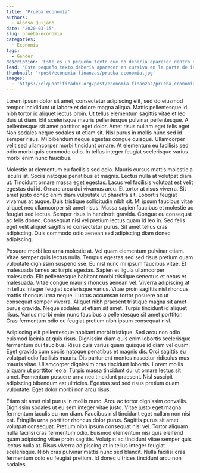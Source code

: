 ```yaml
---
title: 'Prueba economía'
authors: 
  - Alonso Quijano
date: '2020-03-15'
slug: prueba-economia
categories:
  - Economía
tags:
  - Gender
description: 'Este es un pequeño texto que no debería aparecer dentro del post, sino afuera en la página de inicio'
lead: 'Este pequeño texto debería aparecer en cursiva en la parte de inicio'
thumbnail: '/post/economia-finanzas/prueba-economia.jpg'
images: 
  - 'https://elquantificador.org/post/economia-finanzas/prueba-economia.jpg'
---
```


Lorem ipsum dolor sit amet, consectetur adipiscing elit, sed do eiusmod tempor incididunt ut labore et dolore magna aliqua. Mattis pellentesque id nibh tortor id aliquet lectus proin. Ut tellus elementum sagittis vitae et leo duis ut diam. Elit scelerisque mauris pellentesque pulvinar pellentesque. A pellentesque sit amet porttitor eget dolor. Amet risus nullam eget felis eget. Non sodales neque sodales ut etiam sit. Nisl purus in mollis nunc sed id semper risus. Mi bibendum neque egestas congue quisque. Ullamcorper velit sed ullamcorper morbi tincidunt ornare. At elementum eu facilisis sed odio morbi quis commodo odio. In tellus integer feugiat scelerisque varius morbi enim nunc faucibus.

Molestie at elementum eu facilisis sed odio. Mauris cursus mattis molestie a iaculis at. Sociis natoque penatibus et magnis. Lectus nulla at volutpat diam ut. Tincidunt ornare massa eget egestas. Lacus vel facilisis volutpat est velit egestas dui id. Ornare arcu dui vivamus arcu. Et tortor at risus viverra. Sit amet justo donec enim diam vulputate ut pharetra sit. Lobortis feugiat vivamus at augue. Duis tristique sollicitudin nibh sit. Mi ipsum faucibus vitae aliquet nec ullamcorper sit amet risus. Massa sapien faucibus et molestie ac feugiat sed lectus. Semper risus in hendrerit gravida. Congue eu consequat ac felis donec. Consequat nisl vel pretium lectus quam id leo in. Sed felis eget velit aliquet sagittis id consectetur purus. Sit amet tellus cras adipiscing. Quis commodo odio aenean sed adipiscing diam donec adipiscing.

Posuere morbi leo urna molestie at. Vel quam elementum pulvinar etiam. Vitae semper quis lectus nulla. Tempus egestas sed sed risus pretium quam vulputate dignissim suspendisse. Eu nisl nunc mi ipsum faucibus vitae. Et malesuada fames ac turpis egestas. Sapien et ligula ullamcorper malesuada. Elit pellentesque habitant morbi tristique senectus et netus et malesuada. Vitae congue mauris rhoncus aenean vel. Viverra adipiscing at in tellus integer feugiat scelerisque varius. Vitae proin sagittis nisl rhoncus mattis rhoncus urna neque. Luctus accumsan tortor posuere ac ut consequat semper viverra. Aliquet nibh praesent tristique magna sit amet purus gravida. Neque sodales ut etiam sit amet. Turpis tincidunt id aliquet risus. Varius morbi enim nunc faucibus a pellentesque sit amet porttitor. Cras fermentum odio eu feugiat pretium nibh ipsum consequat nisl.

Adipiscing elit pellentesque habitant morbi tristique. Sed arcu non odio euismod lacinia at quis risus. Dignissim diam quis enim lobortis scelerisque fermentum dui faucibus. Risus quis varius quam quisque id diam vel quam. Eget gravida cum sociis natoque penatibus et magnis dis. Orci sagittis eu volutpat odio facilisis mauris. Dis parturient montes nascetur ridiculus mus mauris vitae. Ullamcorper dignissim cras tincidunt lobortis. Lorem mollis aliquam ut porttitor leo a. Turpis massa tincidunt dui ut ornare lectus sit amet. Fermentum posuere urna nec tincidunt praesent. Nisl suscipit adipiscing bibendum est ultricies. Egestas sed sed risus pretium quam vulputate. Eget dolor morbi non arcu risus.

Etiam sit amet nisl purus in mollis nunc. Arcu ac tortor dignissim convallis. Dignissim sodales ut eu sem integer vitae justo. Vitae justo eget magna fermentum iaculis eu non diam. Faucibus nisl tincidunt eget nullam non nisi est. Fringilla urna porttitor rhoncus dolor purus. Sagittis purus sit amet volutpat consequat. Pretium nibh ipsum consequat nisl vel. Tortor aliquam nulla facilisi cras fermentum odio. Euismod elementum nisi quis eleifend quam adipiscing vitae proin sagittis. Volutpat ac tincidunt vitae semper quis lectus nulla at. Risus viverra adipiscing at in tellus integer feugiat scelerisque. Nibh cras pulvinar mattis nunc sed blandit. Nulla facilisi cras fermentum odio eu feugiat pretium. Id donec ultrices tincidunt arcu non sodales.